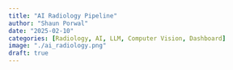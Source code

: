 ```yaml
---
title: "AI Radiology Pipeline"
author: "Shaun Porwal"
date: "2025-02-10"
categories: [Radiology, AI, LLM, Computer Vision, Dashboard]
image: "./ai_radiology.png"
draft: true
---
```


